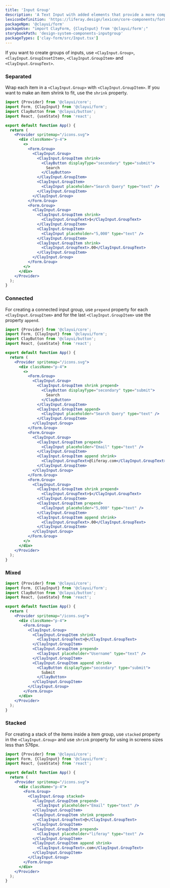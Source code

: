 ```yaml
---
title: 'Input Group'
description: 'A Text Input with added elements that provide a more complex input structure.'
lexiconDefinition: 'https://liferay.design/lexicon/core-components/forms/input-group/'
packageNpm: '@clayui/form'
packageUse: "import ClayForm, {ClayInput} from '@clayui/form';"
storybookPath: 'design-system-components-inputgroup'
packageTypes: ['clay-form/src/Input.tsx']
---
```


If you want to create groups of inputs, use `<ClayInput.Group>`, `<ClayInput.GroupInsetItem>`, `<ClayInput.GroupItem>` and `<ClayInput.GroupText>`.

### Separated

Wrap each item in a `<ClayInput.Group>` with `<ClayInput.GroupItem>`. If you want to make an item shrink to fit, use the `shrink` property.

```jsx preview
import {Provider} from '@clayui/core';
import Form, {ClayInput} from '@clayui/form';
import ClayButton from '@clayui/button';
import React, {useState} from 'react';

export default function App() {
  return (
    <Provider spritemap="/icons.svg">
      <div className="p-4">
        <>
          <Form.Group>
            <ClayInput.Group>
              <ClayInput.GroupItem shrink>
                <ClayButton displayType="secondary" type="submit">
                  Search
                </ClayButton>
              </ClayInput.GroupItem>
              <ClayInput.GroupItem>
                <ClayInput placeholder="Search Query" type="text" />
              </ClayInput.GroupItem>
            </ClayInput.Group>
          </Form.Group>
          <Form.Group>
            <ClayInput.Group>
              <ClayInput.GroupItem shrink>
                <ClayInput.GroupText>$</ClayInput.GroupText>
              </ClayInput.GroupItem>
              <ClayInput.GroupItem>
                <ClayInput placeholder="5,000" type="text" />
              </ClayInput.GroupItem>
              <ClayInput.GroupItem shrink>
                <ClayInput.GroupText>.00</ClayInput.GroupText>
              </ClayInput.GroupItem>
            </ClayInput.Group>
          </Form.Group>
        </>
      </div>
    </Provider>
  );
}
```

### Connected

For creating a connected input group, use `prepend` property for each `<ClayInput.GroupItem>` and for the last `<ClayInput.GroupItem>` use the property `append`.

```jsx preview
import {Provider} from '@clayui/core';
import Form, {ClayInput} from '@clayui/form';
import ClayButton from '@clayui/button';
import React, {useState} from 'react';

export default function App() {
  return (
    <Provider spritemap="/icons.svg">
      <div className="p-4">
        <>
          <Form.Group>
            <ClayInput.Group>
              <ClayInput.GroupItem shrink prepend>
                <ClayButton displayType="secondary" type="submit">
                  Search
                </ClayButton>
              </ClayInput.GroupItem>
              <ClayInput.GroupItem append>
                <ClayInput placeholder="Search Query" type="text" />
              </ClayInput.GroupItem>
            </ClayInput.Group>
          </Form.Group>
          <Form.Group>
            <ClayInput.Group>
              <ClayInput.GroupItem prepend>
                <ClayInput placeholder="Email" type="text" />
              </ClayInput.GroupItem>
              <ClayInput.GroupItem append shrink>
                <ClayInput.GroupText>@liferay.com</ClayInput.GroupText>
              </ClayInput.GroupItem>
            </ClayInput.Group>
          </Form.Group>
          <Form.Group>
            <ClayInput.Group>
              <ClayInput.GroupItem shrink prepend>
                <ClayInput.GroupText>$</ClayInput.GroupText>
              </ClayInput.GroupItem>
              <ClayInput.GroupItem prepend>
                <ClayInput placeholder="5,000" type="text" />
              </ClayInput.GroupItem>
              <ClayInput.GroupItem append shrink>
                <ClayInput.GroupText>.00</ClayInput.GroupText>
              </ClayInput.GroupItem>
            </ClayInput.Group>
          </Form.Group>
        </>
      </div>
    </Provider>
  );
}
```

### Mixed

```jsx preview
import {Provider} from '@clayui/core';
import Form, {ClayInput} from '@clayui/form';
import ClayButton from '@clayui/button';
import React, {useState} from 'react';

export default function App() {
  return (
    <Provider spritemap="/icons.svg">
      <div className="p-4">
        <Form.Group>
          <ClayInput.Group>
            <ClayInput.GroupItem shrink>
              <ClayInput.GroupText>@</ClayInput.GroupText>
            </ClayInput.GroupItem>
            <ClayInput.GroupItem prepend>
              <ClayInput placeholder="Username" type="text" />
            </ClayInput.GroupItem>
            <ClayInput.GroupItem append shrink>
              <ClayButton displayType="secondary" type="submit">
                Submit
              </ClayButton>
            </ClayInput.GroupItem>
          </ClayInput.Group>
        </Form.Group>
      </div>
    </Provider>
  );
}
```

### Stacked

For creating a stack of the items inside a item group, use `stacked` property in the `<ClayInput.Group>` and use `shrink` property for using in screens sizes less than 576px.

```jsx preview
import {Provider} from '@clayui/core';
import Form, {ClayInput} from '@clayui/form';
import React, {useState} from 'react';

export default function App() {
  return (
    <Provider spritemap="/icons.svg">
      <div className="p-4">
        <Form.Group>
          <ClayInput.Group stacked>
            <ClayInput.GroupItem prepend>
              <ClayInput placeholder="Email" type="text" />
            </ClayInput.GroupItem>
            <ClayInput.GroupItem shrink prepend>
              <ClayInput.GroupText>@</ClayInput.GroupText>
            </ClayInput.GroupItem>
            <ClayInput.GroupItem prepend>
              <ClayInput placeholder="liferay" type="text" />
            </ClayInput.GroupItem>
            <ClayInput.GroupItem append shrink>
              <ClayInput.GroupText>.com</ClayInput.GroupText>
            </ClayInput.GroupItem>
          </ClayInput.Group>
        </Form.Group>
      </div>
    </Provider>
  );
}
```
